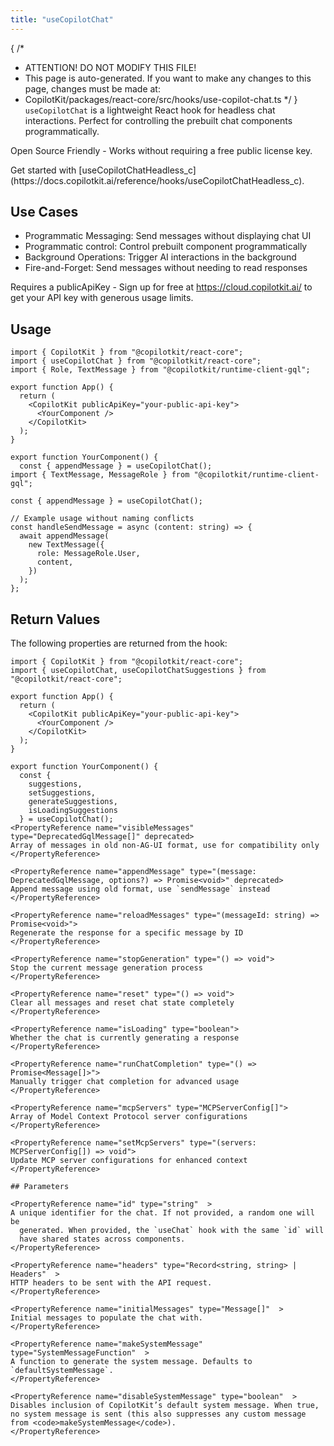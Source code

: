 ```yaml
---
title: "useCopilotChat"
---
```


{
 /*
  * ATTENTION! DO NOT MODIFY THIS FILE!
  * This page is auto-generated. If you want to make any changes to this page, changes must be made at:
  * CopilotKit/packages/react-core/src/hooks/use-copilot-chat.ts
  */
}
`useCopilotChat` is a lightweight React hook for headless chat interactions.
Perfect for controlling the prebuilt chat components programmatically.
 
Open Source Friendly - Works without requiring a free public license key.
 
<Callout title="Looking for fully headless UI?">
Get started with [useCopilotChatHeadless_c](https://docs.copilotkit.ai/reference/hooks/useCopilotChatHeadless_c).
</Callout>
 
## Use Cases
 
- Programmatic Messaging: Send messages without displaying chat UI
- Programmatic control: Control prebuilt component programmatically
- Background Operations: Trigger AI interactions in the background
- Fire-and-Forget: Send messages without needing to read responses
 
Requires a publicApiKey - Sign up for free at https://cloud.copilotkit.ai/
to get your API key with generous usage limits.
 
## Usage
 
```tsx
import { CopilotKit } from "@copilotkit/react-core";
import { useCopilotChat } from "@copilotkit/react-core";
import { Role, TextMessage } from "@copilotkit/runtime-client-gql";
 
export function App() {
  return (
    <CopilotKit publicApiKey="your-public-api-key">
      <YourComponent />
    </CopilotKit>
  );
}
 
export function YourComponent() {
  const { appendMessage } = useCopilotChat();
import { TextMessage, MessageRole } from "@copilotkit/runtime-client-gql";
 
const { appendMessage } = useCopilotChat();
 
// Example usage without naming conflicts
const handleSendMessage = async (content: string) => {
  await appendMessage(
    new TextMessage({
      role: MessageRole.User,
      content,
    })
  );
};
```
 
## Return Values
The following properties are returned from the hook:
 
```tsx
import { CopilotKit } from "@copilotkit/react-core";
import { useCopilotChat, useCopilotChatSuggestions } from "@copilotkit/react-core";
 
export function App() {
  return (
    <CopilotKit publicApiKey="your-public-api-key">
      <YourComponent />
    </CopilotKit>
  );
}
 
export function YourComponent() {
  const {
    suggestions,
    setSuggestions,
    generateSuggestions,
    isLoadingSuggestions
  } = useCopilotChat();
<PropertyReference name="visibleMessages" type="DeprecatedGqlMessage[]" deprecated>
Array of messages in old non-AG-UI format, use for compatibility only
</PropertyReference>
 
<PropertyReference name="appendMessage" type="(message: DeprecatedGqlMessage, options?) => Promise<void>" deprecated>
Append message using old format, use `sendMessage` instead
</PropertyReference>
 
<PropertyReference name="reloadMessages" type="(messageId: string) => Promise<void>">
Regenerate the response for a specific message by ID
</PropertyReference>
 
<PropertyReference name="stopGeneration" type="() => void">
Stop the current message generation process
</PropertyReference>
 
<PropertyReference name="reset" type="() => void">
Clear all messages and reset chat state completely
</PropertyReference>
 
<PropertyReference name="isLoading" type="boolean">
Whether the chat is currently generating a response
</PropertyReference>
 
<PropertyReference name="runChatCompletion" type="() => Promise<Message[]>">
Manually trigger chat completion for advanced usage
</PropertyReference>
 
<PropertyReference name="mcpServers" type="MCPServerConfig[]">
Array of Model Context Protocol server configurations
</PropertyReference>
 
<PropertyReference name="setMcpServers" type="(servers: MCPServerConfig[]) => void">
Update MCP server configurations for enhanced context
</PropertyReference>

## Parameters

<PropertyReference name="id" type="string"  > 
A unique identifier for the chat. If not provided, a random one will be
  generated. When provided, the `useChat` hook with the same `id` will
  have shared states across components.
</PropertyReference>

<PropertyReference name="headers" type="Record<string, string> | Headers"  > 
HTTP headers to be sent with the API request.
</PropertyReference>

<PropertyReference name="initialMessages" type="Message[]"  > 
Initial messages to populate the chat with.
</PropertyReference>

<PropertyReference name="makeSystemMessage" type="SystemMessageFunction"  > 
A function to generate the system message. Defaults to `defaultSystemMessage`.
</PropertyReference>

<PropertyReference name="disableSystemMessage" type="boolean"  > 
Disables inclusion of CopilotKit’s default system message. When true, no system message is sent (this also suppresses any custom message from <code>makeSystemMessage</code>).
</PropertyReference>

